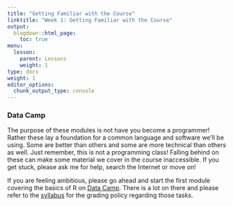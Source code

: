 ```yaml
---
title: "Getting Familiar with the Course"
linktitle: "Week 1: Getting Familiar with the Course"
output:
  blogdown::html_page:
    toc: true
menu:
  lesson:
    parent: Lessons
    weight: 1
type: docs
weight: 1
editor_options: 
  chunk_output_type: console
---
```


### Data Camp
The purpose of these modules is not have you become a programmer! Rather these lay a foundation for a common language and software we'll be using. Some are better than others and some are more technical than others as well. Just remember, this is not a programming class! Falling behind on these can make some material we cover in the course inaccessible. If you get stuck, please ask me for help, search the Internet or move on! 

If you are feeling ambitious, please go ahead and start the first module covering the basics of R on [Data Camp](https://www.datacamp.com/){target="_blank"}. There is a lot on there and please refer to the [syllabus](/syllabus/) for the grading policy regarding those tasks. 

